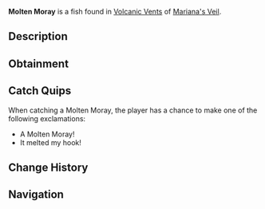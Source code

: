 {{FishInfobox
|image          = Molten Moray.png
|rarity         = Rare
|sea            = First Sea
|location       = [[Volcanic Vents]]
|sublocation    = 
|sources        = Fishing Rod
|radar_location = 
|xp             = 450
|weather        = Rain
|time           = 
|season         = Spring
|bait           = Minnow
|base_weight    = 23
|base_value     = 1300
|weight_range   = 15
|base_chance    = 15
|base_resil     = 35
}}
'''Molten Moray''' is a {{Rarity|Rare}} fish found in [[Volcanic Vents]] of [[Mariana's Veil]].

== Description ==
{{Description|A long, slender fish with dark, heat-resistant scales. Hot to the touch.|Bestiary Entry}}

== Obtainment ==
{{Description|Small yet blindingly bright. When it rains, it hunts.|Bestiary Hint}}
{{Fish Availability|
Mariana's Veil/Volcanic Vents
|top_rods      = 
Rapid Rod\612430\277003.89;
Firefly Rod\594531.33\257873.08;
Wildflower Rod\566115.78\204030.59;
Fast Rod\565698.59\248239.44;
Trident Rod\551510.5\186165.85;
Long Rod\520352.19\226682.33;
Brick Built Rod\511731.56\222926.9;
Frog Rod\515878.15\228199.12;
Lucky Rod\455212.71\205057.47;
Free Spirit Rod\490465.74\165913.98;
No-Life Rod\388082.4\130476.79;
Training Rod\387098.37\161535.19;
Challenger's Rod\341182.65\118557.38;
Seraphic Rod\339898.77\125396.17;
Depthseeker Rod\337350.81\110922.06;
Blazebringer Rod\334528.71\113163.85;
Rod Of The Forgotten Fang\334232.84\119570.72;
Verdant Shear Rod\333290.36\110611.63;
Ethereal Prism Rod\333015.21\125791.15;
Zeus Rod\329327.44\111166.55;
Rod Of The Depths\326020.92\114461.94;
Rod Of The Exalted One\325113.41\117469.83;
Avalanche Rod\316912.12\103892;
Volcanic Rod\296842.76\100201.14;
Steady Rod\135984.97\35412.55
|recommended   = Trident Rod
}}

== Catch Quips ==
When catching a Molten Moray, the player has a chance to make one of the following exclamations:
* A Molten Moray!
* It melted my hook!

== Change History ==
{{Change History|{{subst:Current Version}}}}

== Navigation ==
{{Fish Navbox|Volcanic Vents}}